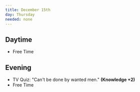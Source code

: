 ```yaml
---
title: December 15th
day: Thursday
needed: none
---
```


## Daytime
- Free Time

## Evening
- TV Quiz: "Can't be done by wanted men." **(Knowledge +2)**
- Free Time